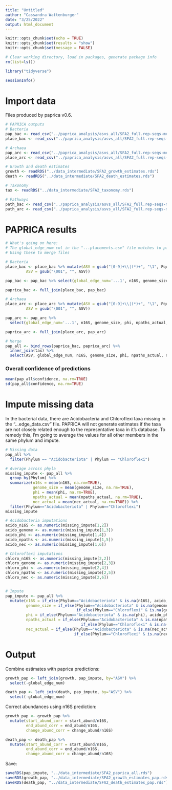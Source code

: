```yaml
---
title: "Untitled"
author: "Cassandra Wattenburger"
date: "3/25/2022"
output: html_document
---
```


```r
knitr::opts_chunk$set(echo = TRUE)
knitr::opts_chunk$set(results = "show")
knitr::opts_chunk$set(message = FALSE)
```

```r
# Clear working directory, load in packages, generate package info
rm(list=ls())

library("tidyverse")

sessionInfo()
```

# Import data

Files produced by paprica v0.6.

```r
# PAPRICA outputs
# Bacteria
pap_bac <- read_csv("../paprica_analysis/asvs_all/SFA2_full.rep-seqs-merged.bacteria.edge_data.csv")
place_bac <- read_csv("../paprica_analysis/asvs_all/SFA2_full.rep-seqs-merged.bacteria.combined_16S.bacteria.tax.placements.csv")

# Archaea
pap_arc <- read_csv("../paprica_analysis/asvs_all/SFA2_full.rep-seqs-merged.archaea.edge_data.csv")
place_arc <- read_csv("../paprica_analysis/asvs_all/SFA2_full.rep-seqs-merged.archaea.combined_16S.archaea.tax.placements.csv")

# Growth and death estimates
growth <- readRDS("../data_intermediate/SFA2_growth_estimates.rds")
death <- readRDS("../data_intermediate/SFA2_death_estimates.rds")

# Taxonomy
tax <- readRDS("../data_intermediate/SFA2_taxonomy.rds")

# Pathways
path_bac <- read_csv("../paprica_analysis/asvs_all/SFA2_full.rep-seqs-merged.archaea.pathways.csv")
path_arc <- read_csv("../paprica_analysis/asvs_all/SFA2_full.rep-seqs-merged.bacteria.pathways.csv")
```

# PAPRICA results

```r
# What's going on here:
# The global_edge_num col in the "...placements.csv" file matches to part of the string in the Pquery col in the "...edge_data.csv" file
# Using these to merge files

# Bacteria
place_bac <- place_bac %>% mutate(ASV = gsub("[0-9]+\\|(*)+", "\1", Pquery),
         ASV = gsub("\001", "", ASV))

pap_bac <- pap_bac %>% select(global_edge_num='...1', n16S, genome_size, phi, npaths_actual, nec_actual, confidence, branch_length)

paprica_bac <- full_join(place_bac, pap_bac)

# Archaea
place_arc <- place_arc %>% mutate(ASV = gsub("[0-9]+\\|(*)+", "\1", Pquery),
         ASV = gsub("\001", "", ASV))

pap_arc <- pap_arc %>% 
  select(global_edge_num='...1', n16S, genome_size, phi, npaths_actual, nec_actual, confidence, branch_length)

paprica_arc <- full_join(place_arc, pap_arc)

# Merge
pap_all <- bind_rows(paprica_bac, paprica_arc) %>% 
  inner_join(tax) %>% 
  select(ASV, global_edge_num, n16S, genome_size, phi, npaths_actual, nec_actual, confidence, branch_length, Domain:Species)
```

### Overall confidence of predictions

```r
mean(pap_all$confidence, na.rm=TRUE)
sd(pap_all$confidence, na.rm=TRUE)
```

# Impute missing data

In the bacterial data, there are Acidobacteria and Chloroflexi taxa missing in the "...edge_data.csv" file. PAPRICA will not generate estimates if the taxa are not closely related enough to the representative taxa in it's database. To remedy this, I'm going to average the values for all other members in the same phylum and impute.

```r
# Missing data
pap_all %>% 
  filter(Phylum == "Acidobacteriota" | Phylum == "Chloroflexi")

# Average across phyla
missing_impute <- pap_all %>% 
  group_by(Phylum) %>% 
  summarize(n16s = mean(n16S, na.rm=TRUE),
            genome_size = mean(genome_size, na.rm=TRUE),
            phi = mean(phi, na.rm=TRUE),
            npaths_actual = mean(npaths_actual, na.rm=TRUE),
            nec_actual = mean(nec_actual, na.rm=TRUE)) %>% 
  filter(Phylum=="Acidobacteriota" | Phylum=="Chloroflexi")
missing_impute

# Acidobacteria imputations
acido_n16S <- as.numeric(missing_impute[1,2])
acido_genome <- as.numeric(missing_impute[1,3])
acido_phi <- as.numeric(missing_impute[1,4])
acido_npaths <- as.numeric(missing_impute[1,5])
acido_nec <- as.numeric(missing_impute[1,6])

# Chloroflexi imputations
chloro_n16S <- as.numeric(missing_impute[2,2])
chloro_genome <- as.numeric(missing_impute[2,3])
chloro_phi <- as.numeric(missing_impute[2,4])
chloro_npaths <- as.numeric(missing_impute[2,5])
chloro_nec <- as.numeric(missing_impute[2,6])


# Impute
pap_impute <- pap_all %>% 
  mutate(n16S = if_else(Phylum=="Acidobacteriota" & is.na(n16S), acido_n16S, if_else(Phylum=="Chloroflexi" & is.na(n16S), chloro_n16S, n16S)),
         genome_size = if_else(Phylum=="Acidobacteriota" & is.na(genome_size), acido_genome, 
                               if_else(Phylum=="Chloroflexi" & is.na(genome_size), chloro_genome, genome_size)),
         phi = if_else(Phylum=="Acidobacteriota" & is.na(phi), acido_phi, if_else(Phylum=="Chloroflexi" & is.na(phi), chloro_phi, phi)),
         npaths_actual = if_else(Phylum=="Acidobacteriota" & is.na(npaths_actual), acido_npaths, 
                                 if_else(Phylum=="Chloroflexi" & is.na(npaths_actual), chloro_npaths, npaths_actual)),
         nec_actual = if_else(Phylum=="Acidobacteriota" & is.na(nec_actual), acido_nec, 
                              if_else(Phylum=="Chloroflexi" & is.na(nec_actual), chloro_nec, nec_actual)))
```

# Output

Combine estimates with paprica predictions:

```r
growth_pap <- left_join(growth, pap_impute, by="ASV") %>% 
  select(-global_edge_num)

death_pap <- left_join(death, pap_impute, by="ASV") %>% 
  select(-global_edge_num)
```

Correct abundances using n16S prediction:

```r
growth_pap <- growth_pap %>%
  mutate(start_abund_corr = start_abund/n16S,
         end_abund_corr = end_abund/n16S,
         change_abund_corr = change_abund/n16S)

death_pap <- death_pap %>%
  mutate(start_abund_corr = start_abund/n16S,
         end_abund_corr = end_abund/n16S,
         change_abund_corr = change_abund/n16S)
```

Save:

```r
saveRDS(pap_impute, "../data_intermediate/SFA2_paprica_all.rds")
saveRDS(growth_pap, "../data_intermediate/SFA2_growth_estimates_pap.rds")
saveRDS(death_pap, "../data_intermediate/SFA2_death_estimates_pap.rds")
```
